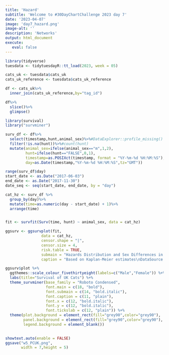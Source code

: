 ```yaml
---
title: 'Hazard'
subtitle: 'Welcome to #30DayChartChallenge 2023 day 7'
date: '2023-04-07'
image: 'day7_hazard.png'
image-alt: ''
description: 'Networks'
output: html_document
execute: 
   eval: false
---
```



```r
library(tidyverse)
tuesdata <- tidytuesdayR::tt_load(2023, week = 05)
```

```r
cats_uk <- tuesdata$cats_uk
cats_uk_reference <- tuesdata$cats_uk_reference
```

```r
df <- cats_uk%>%
  inner_join(cats_uk_reference,by="tag_id")
```



```r
df%>%
  slice()%>%
  glimpse()
```

```r
library(survival)
library("survminer")

surv_df <- df%>%
  select(timestamp,hunt,animal_sex)%>%#DataExplorer::profile_missing()
  filter(!is.na(hunt))%>%#count(hunt)
  mutate(animal_sex=ifelse(animal_sex=="m",1,2),
         hunt=ifelse(hunt=="FALSE",0,1),
         timestamp=as.POSIXct(timestamp, format = "%Y-%m-%d %H:%M:%S"),
         day=as.Date(timestamp,"%Y-%m-%d %H:%M:%S",tz="GMT"))

range(surv_df$day)
start_date <- as.Date("2017-06-03")
end_date <- as.Date("2017-11-30")
date_seq <- seq(start_date, end_date, by = "day")

cat_hz <- surv_df %>%
  group_by(day)%>%
  mutate(time=as.numeric(day - start_date) + 1)%>%
  arrange(time)


fit <- survfit(Surv(time, hunt) ~ animal_sex, data = cat_hz)
```



```r
ggsurv <- ggsurvplot(fit,
                data = cat_hz,
                censor.shape = "|",
                censor.size = 4,
                risk.table = TRUE,
                submain = "Hazards Distribution and Sex Differences in Hunting Risk",
                caption = "Based on Kaplan-Meier estimates\nDataSource: #TidyTuesday 2023 Week5 Pet Cats UK\nDataViz: Federica Gazzelloni #30DayChartChallenge 2023 Day7 - hazards\n") 

ggsurv$plot %+%
  ggthemes::scale_colour_fivethirtyeight(labels=c("Male","Female")) %+%
  labs(title="Survival of UK Cats") %+%
  theme_survminer(base_family = "Roboto Condensed",
                  font.main = c(18, "bold"),
                  font.submain = c(14, "bold.italic"),
                  font.caption = c(11, "plain"),
                  font.x = c(12, "bold.italic"),
                  font.y = c(12, "bold.italic"),
                  font.tickslab = c(12, "plain")) %+%
  theme(plot.background = element_rect(fill="grey90",color="grey90"),
        panel.background = element_rect(fill="grey90",color="grey90"),
        legend.background = element_blank())
  
```


```r
showtext.auto(enable = FALSE)
ggsave("w5_PCUK.png",
       width = 7,height = 5)
```

